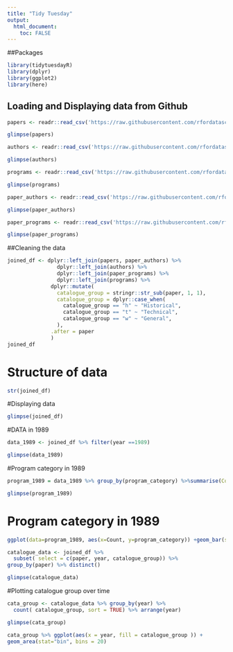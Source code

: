 ```yaml
---
title: "Tidy Tuesday"
output: 
  html_document:
    toc: FALSE
---
```

##Packages


```r
library(tidytuesdayR)
library(dplyr)
library(ggplot2)
library(here)
```

## Loading and Displaying data from Github


```r
papers <- readr::read_csv('https://raw.githubusercontent.com/rfordatascience/tidytuesday/master/data/2021/2021-09-28/papers.csv')
```

```r
glimpse(papers)
```

```r
authors <- readr::read_csv('https://raw.githubusercontent.com/rfordatascience/tidytuesday/master/data/2021/2021-09-28/authors.csv')
```

```r
glimpse(authors)
```

```r
programs <- readr::read_csv('https://raw.githubusercontent.com/rfordatascience/tidytuesday/master/data/2021/2021-09-28/programs.csv')
```

```r
glimpse(programs)
```

```r
paper_authors <- readr::read_csv('https://raw.githubusercontent.com/rfordatascience/tidytuesday/master/data/2021/2021-09-28/paper_authors.csv')
```


```r
glimpse(paper_authors)
``` 

```r
paper_programs <- readr::read_csv('https://raw.githubusercontent.com/rfordatascience/tidytuesday/master/data/2021/2021-09-28/paper_programs.csv')
```


```r
glimpse(paper_programs)
``` 


##Cleaning the data

```r
joined_df <- dplyr::left_join(papers, paper_authors) %>%
                dplyr::left_join(authors) %>%
                dplyr::left_join(paper_programs) %>%
                dplyr::left_join(programs) %>%
              dplyr::mutate(
                catalogue_group = stringr::str_sub(paper, 1, 1),
                catalogue_group = dplyr::case_when(
                  catalogue_group == "h" ~ "Historical",
                  catalogue_group == "t" ~ "Technical",
                  catalogue_group == "w" ~ "General",
                ),
              .after = paper
              )
joined_df
```

# Structure of data

```r
str(joined_df)
```

#Displaying data

```r
glimpse(joined_df)
```

#DATA in 1989

```r
data_1989 <- joined_df %>% filter(year ==1989)
```

```r
glimpse(data_1989)
```


#Program category in 1989

```r
program_1989 = data_1989 %>% group_by(program_category) %>%summarise(Count = n()) %>% arrange(desc(Count))
```

```r
glimpse(program_1989)
```


# Program category in 1989

```r
ggplot(data=program_1989, aes(x=Count, y=program_category)) +geom_bar(stat="identity") + coord_flip()
```

```r
catalogue_data <- joined_df %>% 
  subset( select = c(paper, year, catalogue_group)) %>%
group_by(paper) %>% distinct()
```

```r
glimpse(catalogue_data)
```

#Plotting catalogue group over time

```r
cata_group <- catalogue_data %>% group_by(year) %>% 
  count( catalogue_group, sort = TRUE) %>% arrange(year)
```

```r
glimpse(cata_group)
```

```r
cata_group %>% ggplot(aes(x = year, fill = catalogue_group )) +
geom_area(stat="bin", bins = 20)
```

